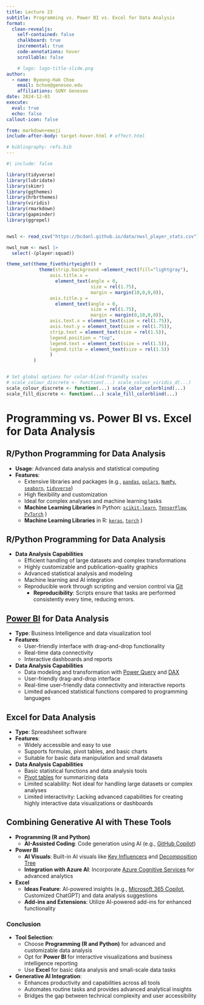 ```yaml
---
title: Lecture 23
subtitle: Programming vs. Power BI vs. Excel for Data Analysis
format:
  clean-revealjs:
    self-contained: false
    chalkboard: true
    incremental: true
    code-annotations: hover
    scrollable: false

    # logo: logo-title-slide.png
author:
  - name: Byeong-Hak Choe
    email: bchoe@geneseo.edu
    affiliations: SUNY Geneseo
date: 2024-12-03
execute: 
  eval: true
  echo: false
callout-icon: false

from: markdown+emoji
include-after-body: target-hover.html # effect.html

# bibliography: refs.bib
---
```


```r
#| include: false

library(tidyverse)
library(lubridate)
library(skimr)
library(ggthemes)
library(hrbrthemes)
library(viridis)
library(rmarkdown)
library(gapminder)
library(ggrepel)


nwsl <- read_csv("https://bcdanl.github.io/data/nwsl_player_stats.csv")

nwsl_num <- nwsl |> 
  select(-(player:squad))

theme_set(theme_fivethirtyeight() +
            theme(strip.background =element_rect(fill="lightgray"),
                axis.title.x = 
                  element_text(angle = 0,
                               size = rel(1.75),
                               margin = margin(10,0,0,0)),
                axis.title.y = 
                  element_text(angle = 0,
                               size = rel(1.75),
                               margin = margin(0,10,0,0)),
                axis.text.x = element_text(size = rel(1.75)),
                axis.text.y = element_text(size = rel(1.75)),
                strip.text = element_text(size = rel(1.5)),
                legend.position = "top",
                legend.text = element_text(size = rel(1.5)),
                legend.title = element_text(size = rel(1.5))
                )
          )


# Set global options for color-blind-friendly scales
# scale_colour_discrete <- function(...) scale_colour_viridis_d(...)
scale_colour_discrete <- function(...) scale_color_colorblind(...)
scale_fill_discrete <- function(...) scale_fill_colorblind(...)
```



# Programming vs. Power BI vs. Excel for Data Analysis {background-color="#1c4982"}

## R/Python Programming for Data Analysis
- **Usage**: Advanced data analysis and statistical computing
- **Features**:
  - Extensive libraries and packages (e.g., [`pandas`](https://pandas.pydata.org), [`polars`](https://pola.rs), [`NumPy`](https://numpy.org), [`seaborn`](https://seaborn.pydata.org), [`tidyverse`](https://www.tidyverse.org))
  - High flexibility and customization
  - Ideal for complex analyses and machine learning tasks
  - **Machine Learning Libraries** in Python: [`scikit-learn`](https://scikit-learn.org/stable/), [`TensorFlow`](https://www.tensorflow.org/learn), [`PyTorch`](https://pytorch.org) )
  - **Machine Learning Libraries** in R: [`keras`](https://tensorflow.rstudio.com), [`torch`](https://torch.mlverse.org) )



## R/Python Programming for Data Analysis
- **Data Analysis Capabilities**
  - Efficient handling of large datasets and complex transformations
  - Highly customizable and publication-quality graphics
  - Advanced statistical analysis and modeling
  - Machine learning and AI integration
  - Reproducible work through scripting and version control via [Git](https://git-scm.com)
    - **Reproducibility**: Scripts ensure that tasks are performed consistently every time, reducing errors.

## [Power BI](https://www.microsoft.com/en-us/power-platform/products/power-bi) for Data Analysis
- **Type**: Business Intelligence and data visualization tool
- **Features**:
  - User-friendly interface with drag-and-drop functionality
  - Real-time data connectivity
  - Interactive dashboards and reports

- **Data Analysis Capabilities**
  - Data modeling and transformation with [Power Query](https://learn.microsoft.com/en-us/power-query/power-query-what-is-power-query) and [DAX](https://learn.microsoft.com/en-us/dax/dax-overview)
  - User-friendly drag-and-drop interface
  - Real-time user-friendly data connectivity and interactive reports
  - Limited advanced statistical functions compared to programming languages


## Excel for Data Analysis
- **Type**: Spreadsheet software
- **Features**:
  - Widely accessible and easy to use
  - Supports formulas, pivot tables, and basic charts
  - Suitable for basic data manipulation and small datasets
    
- **Data Analysis Capabilities**
  - Basic statistical functions and data analysis tools
  - [Pivot tables](https://support.microsoft.com/en-us/office/create-a-pivottable-to-analyze-worksheet-data-a9a84538-bfe9-40a9-a8e9-f99134456576) for summarizing data
  - Limited scalability: Not ideal for handling large datasets or complex analyses
  - Limited interactivity: Lacking advanced capabilities for creating highly interactive data visualizations or dashboards



## Combining Generative AI with These Tools

- **Programming (R and Python)**
  - **AI-Assisted Coding**: Code generation using AI (e.g., [GitHub Copilot](https://github.com/features/copilot))

- **Power BI**
  - **AI Visuals**: Built-in AI visuals like [Key Influencers](https://learn.microsoft.com/en-us/power-bi/visuals/power-bi-visualization-influencers?tabs=powerbi-desktop) and [Decomposition Tree](https://learn.microsoft.com/en-us/power-bi/visuals/power-bi-visualization-decomposition-tree)
  <!-- - **Natural Language Queries**: Use [Q&A feature](https://learn.microsoft.com/en-us/power-bi/consumer/end-user-q-and-a) to ask questions in natural language -->
  - **Integration with Azure AI**: Incorporate [Azure Cognitive Services](https://learn.microsoft.com/en-us/power-bi/connect-data/service-tutorial-use-cognitive-services) for advanced analytics

- **Excel**
  - **Ideas Feature**: AI-powered insights (e.g., [Microsoft 365 Copilot](https://www.microsoft.com/en-us/microsoft-365/copilot?ef_id=_k_Cj0KCQiAr7C6BhDRARIsAOUKifidjYAtT5WAHVZp4qCaglGwRAgDXwptQz5y9zQg5dnRmIWCV8VbEK0aAh38EALw_wcB_k_&OCID=AIDcmmr5fx1hcp_SEM__k_Cj0KCQiAr7C6BhDRARIsAOUKifidjYAtT5WAHVZp4qCaglGwRAgDXwptQz5y9zQg5dnRmIWCV8VbEK0aAh38EALw_wcB_k_&gad_source=1&gbraid=0AAAAADcJh_tpisi8oQUFQmh7j6g7jsbcn&gclid=Cj0KCQiAr7C6BhDRARIsAOUKifidjYAtT5WAHVZp4qCaglGwRAgDXwptQz5y9zQg5dnRmIWCV8VbEK0aAh38EALw_wcB), Customized ChatGPT) and data analysis suggestions
  - **Add-ins and Extensions**: Utilize AI-powered add-ins for enhanced functionality



### Conclusion

- **Tool Selection**:
  - Choose **Programming (R and Python)** for advanced and customizable data analysis
  - Opt for **Power BI** for interactive visualizations and business intelligence reporting
  - Use **Excel** for basic data analysis and small-scale data tasks

- **Generative AI Integration**:
  - Enhances productivity and capabilities across all tools
  - Automates routine tasks and provides advanced analytical insights
  - Bridges the gap between technical complexity and user accessibility
  
  
  

